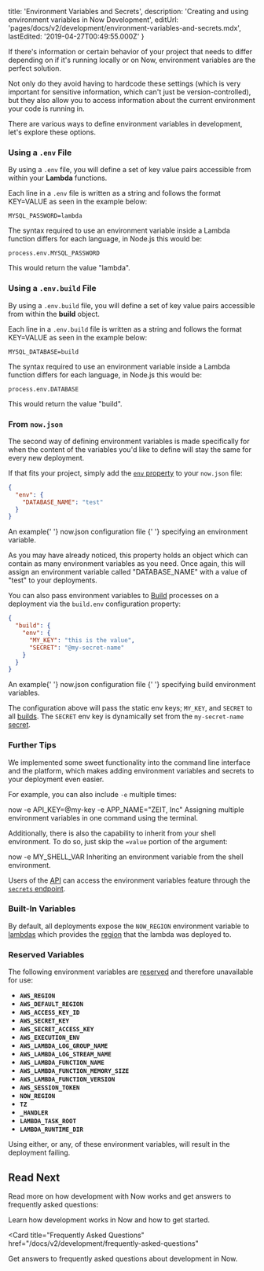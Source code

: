 
  title: 'Environment Variables and Secrets',
  description: 'Creating and using environment variables in Now Development',
  editUrl: 'pages/docs/v2/development/environment-variables-and-secrets.mdx',
  lastEdited: '2019-04-27T00:49:55.000Z'
}

If there's information or certain behavior of your project that needs to differ depending on if it's running locally or on Now, environment variables are the perfect solution.

Not only do they avoid having to hardcode these settings (which is very important for sensitive information, which can't just be version-controlled), but they also allow you to access information about the current environment your code is running in.

There are various ways to define environment variables in development, let's explore these options.

### Using a `.env` File

By using a `.env` file, you will define a set of key value pairs accessible from within your **Lambda** functions.

Each line in a `.env` file is written as a string and follows the format KEY=VALUE as seen in the example below:

```shell
MYSQL_PASSWORD=lambda
```

The syntax required to use an environment variable inside a Lambda function differs for each language, in Node.js this would be:

```
process.env.MYSQL_PASSWORD
```

This would return the value "lambda".

### Using a `.env.build` File

By using a `.env.build` file, you will define a set of key value pairs accessible from within the **build** object.

Each line in a `.env.build` file is written as a string and follows the format KEY=VALUE as seen in the example below:

```shell
MYSQL_DATABASE=build
```

The syntax required to use an environment variable inside a Lambda function differs for each language, in Node.js this would be:

```
process.env.DATABASE
```

This would return the value "build".

### From `now.json`

The second way of defining environment variables is made specifically for when the content of the variables you'd like to define will stay the same for every new deployment.

If that fits your project, simply add the [`env` property](/docs/v2/deployments/configuration#env) to your `now.json` file:

```json
{
  "env": {
    "DATABASE_NAME": "test"
  }
}
```

<Caption>
  An example{' '}
  <GenericLink href="/docs/v2/deployments/configuration">
    <InlineCode>now.json</InlineCode> configuration file
  </GenericLink>{' '}
  specifying an environment variable.
</Caption>

As you may have already noticed, this property holds an object which can contain as many environment variables as you need. Once again, this will assign an environment variable called "DATABASE_NAME" with a value of "test" to your deployments.

You can also pass environment variables to [Build](/docs/v2/deployments/builds/) processes on a deployment via the `build.env` configuration property:

```json
{
  "build": {
    "env": {
      "MY_KEY": "this is the value",
      "SECRET": "@my-secret-name"
    }
  }
}
```

<Caption>
  An example{' '}
  <GenericLink href="/docs/v2/deployments/configuration">
    <InlineCode>now.json</InlineCode> configuration file
  </GenericLink>{' '}
  specifying <P.B>build</P.B> environment variables.
</Caption>

The configuration above will pass the static env keys; `MY_KEY`, and `SECRET` to all [builds](/docs/v2/deployments/builds/). The `SECRET` env key is dynamically set from the `my-secret-name` [secret](#securing-environment-variables-using-secrets).

### Further Tips

We implemented some sweet functionality into the command line interface and the platform, which makes adding environment variables and secrets to your deployment even easier.

For example, you can also include `-e` multiple times:

<TerminalInput>
  now <P.B>-e</P.B> API_KEY=@my-key <P.B>-e</P.B> APP_NAME="ZEIT, Inc"
</TerminalInput>

<Caption>
  Assigning multiple environment variables in one command using the terminal.
</Caption>

Additionally, there is also the capability to inherit from your shell environment. To do so, just skip the `=value` portion of the argument:

<TerminalInput>
  now -e <P.B>MY_SHELL_VAR</P.B>
</TerminalInput>

<Caption>
  Inheriting an environment variable from the shell environment.
</Caption>

Users of the [API](/docs/api) can access the environment variables feature through the [`secrets` endpoint](/docs/api/v2#endpoints/secrets).

### Built-In Variables

By default, all deployments expose the `NOW_REGION` environment variable to [lambdas](/docs/v2/deployments/concepts/lambdas) which provides the [region](/docs/v2/platform/regions-and-providers/) that the lambda was deployed to.

### Reserved Variables

The following environment variables are [reserved](https://docs.aws.amazon.com/lambda/latest/dg/current-supported-versions.html#lambda-environment-variables) and therefore unavailable for use:

- **`AWS_REGION`**
- **`AWS_DEFAULT_REGION`**
- **`AWS_ACCESS_KEY_ID`**
- **`AWS_SECRET_KEY`**
- **`AWS_SECRET_ACCESS_KEY`**
- **`AWS_EXECUTION_ENV`**
- **`AWS_LAMBDA_LOG_GROUP_NAME`**
- **`AWS_LAMBDA_LOG_STREAM_NAME`**
- **`AWS_LAMBDA_FUNCTION_NAME`**
- **`AWS_LAMBDA_FUNCTION_MEMORY_SIZE`**
- **`AWS_LAMBDA_FUNCTION_VERSION`**
- **`AWS_SESSION_TOKEN`**
- **`NOW_REGION`**
- **`TZ`**
- **`_HANDLER`**
- **`LAMBDA_TASK_ROOT`**
- **`LAMBDA_RUNTIME_DIR`**

Using either, or any, of these environment variables, will result in the deployment failing.

## Read Next

Read more on how development with Now works and get answers to frequently asked questions:

<Card title="Development Basics" href="/docs/v2/development/basics">
  Learn how development works in Now and how to get started.
</Card>

<Card
  title="Frequently Asked Questions"
  href="/docs/v2/development/frequently-asked-questions"
>
  Get answers to frequently asked questions about development in Now.
</Card>

